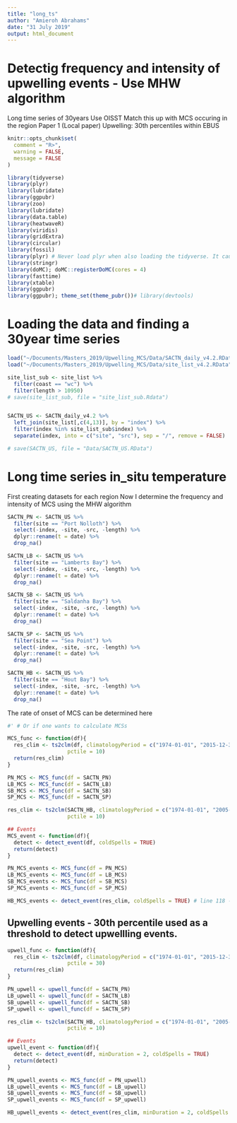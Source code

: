 ```yaml
---
title: "long_ts"
author: "Amieroh Abrahams"
date: "31 July 2019"
output: html_document
---
```


# Detectig frequency and intensity of upwelling events - Use MHW algorithm 
  Long time series of 30years
  Use OISST 
  Match this up with MCS occuring in the region
  Paper 1 (Local paper)
  Upwelling: 30th percentiles within EBUS
  

```r
knitr::opts_chunk$set(
  comment = "R>",
  warning = FALSE,
  message = FALSE 
)

library(tidyverse)
library(plyr)
library(lubridate)
library(ggpubr)
library(zoo)
library(lubridate)
library(data.table)
library(heatwaveR)
library(viridis)
library(gridExtra)
library(circular)
library(fossil)
library(plyr) # Never load plyr when also loading the tidyverse. It causes a lot of conflicts.
library(stringr)
library(doMC); doMC::registerDoMC(cores = 4)
library(fasttime)
library(xtable)
library(ggpubr)
library(ggpubr); theme_set(theme_pubr())# library(devtools)

```

# Loading the data and finding a 30year time series

```r
load("~/Documents/Masters_2019/Upwelling_MCS/Data/SACTN_daily_v4.2.RData")
load("~/Documents/Masters_2019/Upwelling_MCS/Data/site_list_v4.2.RData")

site_list_sub <- site_list %>%
  filter(coast == "wc") %>%
  filter(length > 10950) 
# save(site_list_sub, file = "site_list_sub.Rdata")


SACTN_US <- SACTN_daily_v4.2 %>%
  left_join(site_list[,c(4,13)], by = "index") %>%
  filter(index %in% site_list_sub$index) %>%
  separate(index, into = c("site", "src"), sep = "/", remove = FALSE)

# save(SACTN_US, file = "Data/SACTN_US.RData")
```

# Long time series in_situ temperature
  First creating datasets for each region
  Now I determine the frequency and intensity of MCS using the MHW algorithm
  
```r
SACTN_PN <- SACTN_US %>%
  filter(site == "Port Nolloth") %>%
  select(-index, -site, -src, -length) %>% 
  dplyr::rename(t = date) %>% 
  drop_na()

SACTN_LB <- SACTN_US %>%
  filter(site == "Lamberts Bay") %>%
  select(-index, -site, -src, -length) %>% 
  dplyr::rename(t = date) %>% 
  drop_na()

SACTN_SB <- SACTN_US %>%
  filter(site == "Saldanha Bay") %>%
  select(-index, -site, -src, -length) %>% 
  dplyr::rename(t = date) %>% 
  drop_na()

SACTN_SP <- SACTN_US %>%
  filter(site == "Sea Point") %>%
  select(-index, -site, -src, -length) %>% 
  dplyr::rename(t = date) %>% 
  drop_na()

SACTN_HB <- SACTN_US %>%
  filter(site == "Hout Bay") %>%
  select(-index, -site, -src, -length) %>% 
  dplyr::rename(t = date) %>% 
  drop_na()
```

  The rate of onset of MCS can be determined here

```r

#' # Or if one wants to calculate MCSs

MCS_func <- function(df){
  res_clim <- ts2clm(df, climatologyPeriod = c("1974-01-01", "2015-12-31"),
                   pctile = 10)
  return(res_clim)
}

PN_MCS <- MCS_func(df = SACTN_PN)
LB_MCS <- MCS_func(df = SACTN_LB)
SB_MCS <- MCS_func(df = SACTN_SB)
SP_MCS <- MCS_func(df = SACTN_SP)

res_clim <- ts2clm(SACTN_HB, climatologyPeriod = c("1974-01-01", "2005-10-19"), # Climatological period differs to the rest
                   pctile = 10)

## Events
MCS_event <- function(df){
  detect <- detect_event(df, coldSpells = TRUE)
  return(detect)
}

PN_MCS_events <- MCS_func(df = PN_MCS)
LB_MCS_events <- MCS_func(df = LB_MCS)
SB_MCS_events <- MCS_func(df = SB_MCS)
SP_MCS_events <- MCS_func(df = SP_MCS)

HB_MCS_events <- detect_event(res_clim, coldSpells = TRUE) # line 118 -
```

## Upwelling events - 30th percentile used as a threshold to detect upwellling events. 

```r
upwell_func <- function(df){
  res_clim <- ts2clm(df, climatologyPeriod = c("1974-01-01", "2015-12-31"),
                   pctile = 30)
  return(res_clim)
}

PN_upwell <- upwell_func(df = SACTN_PN)
LB_upwell <- upwell_func(df = SACTN_LB)
SB_upwell <- upwell_func(df = SACTN_SB)
SP_upwell <- upwell_func(df = SACTN_SP)

res_clim <- ts2clm(SACTN_HB, climatologyPeriod = c("1974-01-01", "2005-10-19"), # Climatological period differs to the rest
                   pctile = 10)

## Events
upwell_event <- function(df){
  detect <- detect_event(df, minDuration = 2, coldSpells = TRUE)
  return(detect)
}

PN_upwell_events <- MCS_func(df = PN_upwell)
LB_upwell_events <- MCS_func(df = LB_upwell)
SB_upwell_events <- MCS_func(df = SB_upwell)
SP_upwell_events <- MCS_func(df = SP_upwell)

HB_upwell_events <- detect_event(res_clim, minDuration = 2, coldSpells = TRUE) # line 1
```











